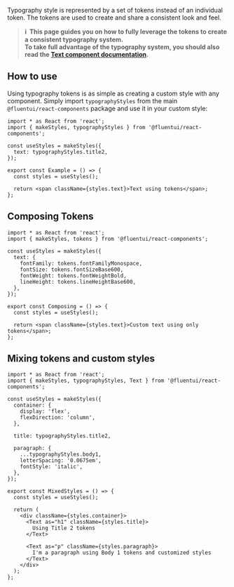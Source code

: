 
<Meta title="Theme/Typography" component={Typography} />

<Title>Typography</Title>

Typography style is represented by a set of tokens instead of an individual token. The tokens are used to create and share a consistent look and feel.

<Canvas withSource="none">
  <Story name="Page" component={Typography} />
</Canvas>

> **ℹ️ &nbsp;This page guides you on how to fully leverage the tokens to create a consistent typography system.<br />
> To take full advantage of the typography system, you should also read the [Text component documentation](./?path=/docs/components-text--default).**

## How to use

Using typography tokens is as simple as creating a custom style with any component. Simply import `typographyStyles` from the main `@fluentui/react-components` package and use it in your custom style:

```tsx
import * as React from 'react';
import { makeStyles, typographyStyles } from '@fluentui/react-components';

const useStyles = makeStyles({
  text: typographyStyles.title2,
});

export const Example = () => {
  const styles = useStyles();

  return <span className={styles.text}>Text using tokens</span>;
};
```

<Canvas withSource="none">
  <Example />
</Canvas>

## Composing Tokens

```tsx
import * as React from 'react';
import { makeStyles, tokens } from '@fluentui/react-components';

const useStyles = makeStyles({
  text: {
    fontFamily: tokens.fontFamilyMonospace,
    fontSize: tokens.fontSizeBase600,
    fontWeight: tokens.fontWeightBold,
    lineHeight: tokens.lineHeightBase600,
  },
});

export const Composing = () => {
  const styles = useStyles();

  return <span className={styles.text}>Custom text using only tokens</span>;
};
```

<Canvas withSource="none">
  <Composing />
</Canvas>

## Mixing tokens and custom styles

```tsx
import * as React from 'react';
import { makeStyles, typographyStyles, Text } from '@fluentui/react-components';

const useStyles = makeStyles({
  container: {
    display: 'flex',
    flexDirection: 'column',
  },

  title: typographyStyles.title2,

  paragraph: {
    ...typographyStyles.body1,
    letterSpacing: '0.0675em',
    fontStyle: 'italic',
  },
});

export const MixedStyles = () => {
  const styles = useStyles();

  return (
    <div className={styles.container}>
      <Text as="h1" className={styles.title}>
        Using Title 2 tokens
      </Text>

      <Text as="p" className={styles.paragraph}>
        I'm a paragraph using Body 1 tokens and customized styles
      </Text>
    </div>
  );
};
```

<Canvas withSource="none">
  <MixedStyles />
</Canvas>
